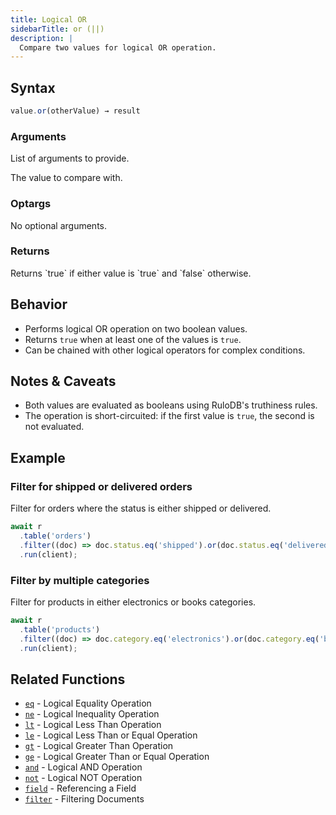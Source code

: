 ```yaml
---
title: Logical OR
sidebarTitle: or (||)
description: |
  Compare two values for logical OR operation.
---
```



## Syntax

<CodeGroup>

```ts TypeScript
value.or(otherValue) → result
```

</CodeGroup>

### Arguments

List of arguments to provide.

<ParamField body="otherValue" type="boolean" required>
  The value to compare with.
</ParamField>

### Optargs

No optional arguments.

### Returns

<ParamField body="result" type="boolean">
  Returns `true` if either value is `true` and `false` otherwise.
</ParamField>

## Behavior

- Performs logical OR operation on two boolean values.
- Returns `true` when at least one of the values is `true`.
- Can be chained with other logical operators for complex conditions.

## Notes & Caveats

- Both values are evaluated as booleans using RuloDB's truthiness rules.
- The operation is short-circuited: if the first value is `true`, the second is not evaluated.

## Example

### Filter for shipped or delivered orders

Filter for orders where the status is either shipped or delivered.

<CodeGroup>

```ts TypeScript
await r
  .table('orders')
  .filter((doc) => doc.status.eq('shipped').or(doc.status.eq('delivered')))
  .run(client);
```

</CodeGroup>

### Filter by multiple categories

Filter for products in either electronics or books categories.

<CodeGroup>

```ts TypeScript
await r
  .table('products')
  .filter((doc) => doc.category.eq('electronics').or(doc.category.eq('books')))
  .run(client);
```

</CodeGroup>

## Related Functions

- [`eq`](/sdk/logical-eq) - Logical Equality Operation
- [`ne`](/sdk/logical-ne) - Logical Inequality Operation
- [`lt`](/sdk/logical-lt) - Logical Less Than Operation
- [`le`](/sdk/logical-le) - Logical Less Than or Equal Operation
- [`gt`](/sdk/logical-gt) - Logical Greater Than Operation
- [`ge`](/sdk/logical-ge) - Logical Greater Than or Equal Operation
- [`and`](/sdk/logical-and) - Logical AND Operation
- [`not`](/sdk/logical-not) - Logical NOT Operation
- [`field`](/sdk/field) - Referencing a Field
- [`filter`](/sdk/filter) - Filtering Documents

<DocumentationFooter />
